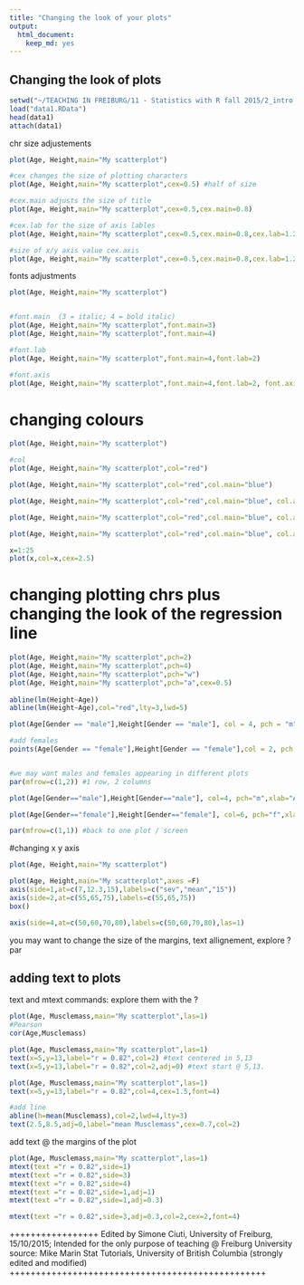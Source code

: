 ```yaml
---
title: "Changing the look of your plots"
output: 
  html_document: 
    keep_md: yes
---
```


## Changing the look of plots
```r
setwd("~/TEACHING IN FREIBURG/11 - Statistics with R fall 2015/2_intro to very basic exploratory statistics")
load("data1.RData")
head(data1)
attach(data1)

```

chr size adjustements
```r
plot(Age, Height,main="My scatterplot")

#cex changes the size of plotting characters
plot(Age, Height,main="My scatterplot",cex=0.5) #half of size

#cex.main adjusts the size of title
plot(Age, Height,main="My scatterplot",cex=0.5,cex.main=0.8)

#cex.lab for the size of axis lables
plot(Age, Height,main="My scatterplot",cex=0.5,cex.main=0.8,cex.lab=1.2)

#size of x/y axis value cex.axis
plot(Age, Height,main="My scatterplot",cex=0.5,cex.main=0.8,cex.lab=1.2,cex.axis=1.2)


```

fonts adjustments
```r
plot(Age, Height,main="My scatterplot")


#font.main  (3 = italic; 4 = bold italic)
plot(Age, Height,main="My scatterplot",font.main=3)
plot(Age, Height,main="My scatterplot",font.main=4)

#font.lab
plot(Age, Height,main="My scatterplot",font.main=4,font.lab=2)

#font.axis
plot(Age, Height,main="My scatterplot",font.main=4,font.lab=2, font.axis=2)
```

# changing colours
```r
plot(Age, Height,main="My scatterplot")

#col
plot(Age, Height,main="My scatterplot",col="red")

plot(Age, Height,main="My scatterplot",col="red",col.main="blue")

plot(Age, Height,main="My scatterplot",col="red",col.main="blue", col.axis=12)

plot(Age, Height,main="My scatterplot",col="red",col.main="blue", col.axis=12,col.lab="violet")

plot(Age, Height,main="My scatterplot",col="red",col.main="blue", col.axis=12,col.lab="violet")

x=1:25
plot(x,col=x,cex=2.5)


```

# changing plotting chrs plus changing the look of the regression line
```r
plot(Age, Height,main="My scatterplot",pch=2)
plot(Age, Height,main="My scatterplot",pch=4)
plot(Age, Height,main="My scatterplot",pch="w")
plot(Age, Height,main="My scatterplot",pch="a",cex=0.5)
 
abline(lm(Height~Age))
abline(lm(Height~Age),col="red",lty=3,lwd=5)
```


```r
plot(Age[Gender == "male"],Height[Gender == "male"], col = 4, pch = "m",xlab = "Age",ylab = "Height",cex = 0.5,main = "Height vs Age")

#add females
points(Age[Gender == "female"],Height[Gender == "female"],col = 2, pch = "f",cex = 1.2)


#we may want males and females appearing in different plots
par(mfrow=c(1,2)) #1 row, 2 columns

plot(Age[Gender=="male"],Height[Gender=="male"], col=4, pch="m",xlab="Age",ylab="Height",cex=0.5,main="Height vs Age for males",xlim=c(0,20), ylim=c(45,85))

plot(Age[Gender=="female"],Height[Gender=="female"], col=6, pch="f",xlab="Age",ylab="Height",cex=0.5,main="Height vs Age for females",xlim=c(0,20), ylim=c(45,85))

par(mfrow=c(1,1)) #back to one plot / screen
```


#changing x y axis
```r
plot(Age, Height,main="My scatterplot")

plot(Age, Height,main="My scatterplot",axes =F)
axis(side=1,at=c(7,12.3,15),labels=c("sev","mean","15"))
axis(side=2,at=c(55,65,75),labels=c(55,65,75))
box()

axis(side=4,at=c(50,60,70,80),labels=c(50,60,70,80),las=1)


```

you may want to change the size of the margins, text allignement, explore ?par

## adding text to plots

text and mtext commands: explore them with the ?
```r
plot(Age, Musclemass,main="My scatterplot",las=1)
#Pearson
cor(Age,Musclemass)

plot(Age, Musclemass,main="My scatterplot",las=1)
text(x=5,y=13,label="r = 0.82",col=2) #text centered in 5,13
text(x=5,y=13,label="r = 0.82",col=2,adj=0) #text start @ 5,13.
```

```r
plot(Age, Musclemass,main="My scatterplot",las=1)
text(x=5,y=13,label="r = 0.82",col=4,cex=1.5,font=4)

#add line
abline(h=mean(Musclemass),col=2,lwd=4,lty=3)
text(2.5,8.5,adj=0,label="mean Musclemass",cex=0.7,col=2)

```

add text @ the margins of the plot
```r
plot(Age, Musclemass,main="My scatterplot",las=1)
mtext(text ="r = 0.82",side=1)
mtext(text ="r = 0.82",side=3)
mtext(text ="r = 0.82",side=4)
mtext(text ="r = 0.82",side=1,adj=1)
mtext(text ="r = 0.82",side=1,adj=0.3)

mtext(text ="r = 0.82",side=3,adj=0.3,col=2,cex=2,font=4)
```



+++++++++++++++++
Edited by Simone Ciuti, University of Freiburg, 15/10/2015; 
Intended for the only purpose of teaching @ Freiburg University
source: Mike Marin Stat Tutorials, University of British Columbia (strongly edited and modified)
+++++++++++++++++++++++++++++++++++++++++++++++++